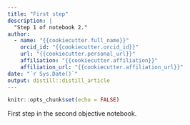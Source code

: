 ```yaml
---
title: "First step"
description: |
  "Step 1 of notebook 2."
author:
  - name: "{{cookiecutter.full_name}}"
    orcid_id: "{{cookiecutter.orcid_id}}"
    url: "{{cookiecutter.personal_url}}"
    affiliation: "{{cookiecutter.affiliation}}"
    affiliation_url: "{{cookiecutter.affiliation_url}}"
date: "`r Sys.Date()`"
output: distill::distill_article
---
```


```r
knitr::opts_chunk$set(echo = FALSE)
```

First step in the second objective notebook.
